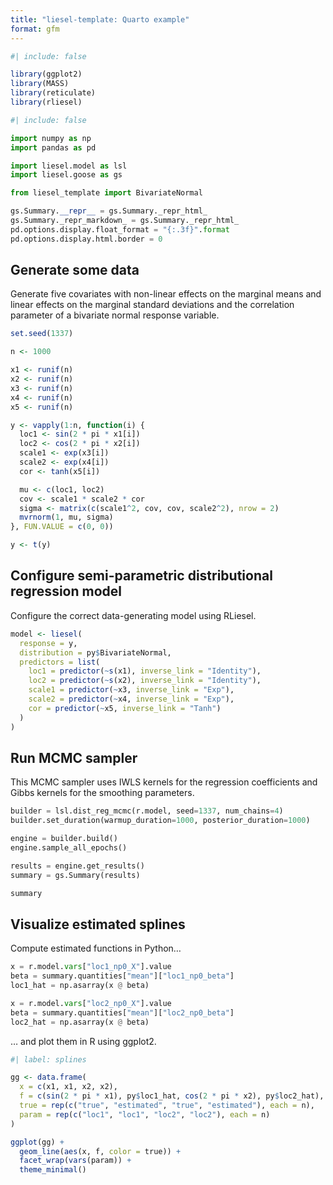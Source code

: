 ```yaml
---
title: "liesel-template: Quarto example"
format: gfm
---
```


```r
#| include: false

library(ggplot2)
library(MASS)
library(reticulate)
library(rliesel)
```

```python
#| include: false

import numpy as np
import pandas as pd

import liesel.model as lsl
import liesel.goose as gs

from liesel_template import BivariateNormal

gs.Summary.__repr__ = gs.Summary._repr_html_
gs.Summary._repr_markdown_ = gs.Summary._repr_html_
pd.options.display.float_format = "{:.3f}".format
pd.options.display.html.border = 0
```

## Generate some data

Generate five covariates with non-linear effects on the marginal means and linear effects on the marginal standard deviations and the correlation parameter of a bivariate normal response variable.

```r
set.seed(1337)

n <- 1000

x1 <- runif(n)
x2 <- runif(n)
x3 <- runif(n)
x4 <- runif(n)
x5 <- runif(n)

y <- vapply(1:n, function(i) {
  loc1 <- sin(2 * pi * x1[i])
  loc2 <- cos(2 * pi * x2[i])
  scale1 <- exp(x3[i])
  scale2 <- exp(x4[i])
  cor <- tanh(x5[i])

  mu <- c(loc1, loc2)
  cov <- scale1 * scale2 * cor
  sigma <- matrix(c(scale1^2, cov, cov, scale2^2), nrow = 2)
  mvrnorm(1, mu, sigma)
}, FUN.VALUE = c(0, 0))

y <- t(y)
```

## Configure semi-parametric distributional regression model

Configure the correct data-generating model using RLiesel.

```r
model <- liesel(
  response = y,
  distribution = py$BivariateNormal,
  predictors = list(
    loc1 = predictor(~s(x1), inverse_link = "Identity"),
    loc2 = predictor(~s(x2), inverse_link = "Identity"),
    scale1 = predictor(~x3, inverse_link = "Exp"),
    scale2 = predictor(~x4, inverse_link = "Exp"),
    cor = predictor(~x5, inverse_link = "Tanh")
  )
)
```

## Run MCMC sampler

This MCMC sampler uses IWLS kernels for the regression coefficients and Gibbs kernels for the smoothing parameters.

```python
builder = lsl.dist_reg_mcmc(r.model, seed=1337, num_chains=4)
builder.set_duration(warmup_duration=1000, posterior_duration=1000)

engine = builder.build()
engine.sample_all_epochs()

results = engine.get_results()
summary = gs.Summary(results)
```

```python
summary
```

## Visualize estimated splines

Compute estimated functions in Python...

```python
x = r.model.vars["loc1_np0_X"].value
beta = summary.quantities["mean"]["loc1_np0_beta"]
loc1_hat = np.asarray(x @ beta)

x = r.model.vars["loc2_np0_X"].value
beta = summary.quantities["mean"]["loc2_np0_beta"]
loc2_hat = np.asarray(x @ beta)
```

... and plot them in R using ggplot2.

```r
#| label: splines

gg <- data.frame(
  x = c(x1, x1, x2, x2),
  f = c(sin(2 * pi * x1), py$loc1_hat, cos(2 * pi * x2), py$loc2_hat),
  true = rep(c("true", "estimated", "true", "estimated"), each = n),
  param = rep(c("loc1", "loc1", "loc2", "loc2"), each = n)
)

ggplot(gg) +
  geom_line(aes(x, f, color = true)) +
  facet_wrap(vars(param)) +
  theme_minimal()
```
